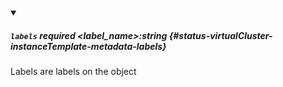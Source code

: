 
<details className="config-field" data-expandable="false" open>
<summary>

##### `labels` <span className="config-field-required" data-required="false">required</span> <span className="config-field-type">&lt;label_name&gt;:string</span> <span className="config-field-default"></span> <span className="config-field-enum"></span> {#status-virtualCluster-instanceTemplate-metadata-labels}

Labels are labels on the object

</summary>



</details>
